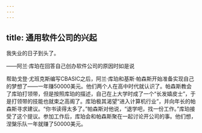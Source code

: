 ```yaml
---
---
---
```

title: 通用软件公司的兴起
---




我失业的日子到头了。

——阿兰·库珀在回答自己创办软件公司的原因时如是说



帮助戈登·尤班克斯编写CBASIC之后，阿兰·库珀和基斯·帕森斯开始准备实现自己的梦想了——一年赚50000美元。他们两个人在高中时代就认识了。帕森斯教会了库珀打领带，但是按照库珀的描述，自己在上大学时成了一个“长发嬉皮士”，于是打领带的技能也就束之高阁了。库珀极其渴望“进入计算机行业”，并向年长的帕森斯寻求建议。“你书读得太多了。”帕森斯对他说，“退学吧，找一份工作。”库珀接受了这个提议。参加工作后，库珀会和帕森斯聚在一起讨论开公司的事。他们想，涅槃乐队一年就赚了50000美元。